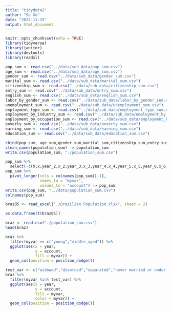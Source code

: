 ```yaml
---
title: "tidydata2"
author: "Su Xu"
date: "2022-11-15"
output: html_document
---
```


```r
knitr::opts_chunk$set(echo = TRUE)
library(tidyverse)
library(janitor)
library(devtools)
library(readxl)
```

```r
pop_sum <- read.csv("../data/sub_data/pop_sum.csv")
age_sum <- read.csv("../data/sub_data/age_sum.csv")
gender_sum <- read.csv("../data/sub_data/gender_sum.csv")
marital_sum <- read.csv("../data/sub_data/marital_sum.csv")
citizenship_sum <- read.csv("../data/sub_data/citizenship_sum.csv")
entry_sum <- read.csv("../data/sub_data/entry_sum.csv")
english_sum <- read.csv("../data/sub_data/english_sum.csv")
labor_by_gender_sum <- read.csv("../data/sub_data/labor_by_gender_sum.csv")
unemployment_sum <- read.csv("../data/sub_data/unemployment_sum.csv")
employment_type_sum <- read.csv("../data/sub_data/employment_type_sum.csv")
employment_by_industry_sum <- read.csv("../data/sub_data/employment_by_industry_sum.csv")
enployment_by_occupation_sum <- read.csv("../data/sub_data/employment_by_occupation_sum.csv")
poverty_sum <- read.csv("../data/sub_data/poverty_sum.csv")
earning_sum <- read.csv("../data/sub_data/earning_sum.csv")
education_sum <- read.csv("../data/sub_data/education_sum.csv")
```

```r
cbind(pop_sum, age_sum,gender_sum,marital_sum,citizenship_sum,entry_sum,english_sum,labor_by_gender_sum,unemployment_sum,employment_type_sum,employment_by_industry_sum,enployment_by_occupation_sum,poverty_sum,earning_sum,education_sum) -> population_sum
clean_names(population_sum) -> population_sum
write.csv(population_sum, "./population_sum.csv")
```

```r
pop_sum %>% 
  select(-c(X,x,year_2,x_2,year_3,x_3,year_4,x_4,year_5,x_5,year_6,x_6,year_7,x_7,year_8,x_8,year_9,x_9,year_10,x_10,year_11,x_11,year_12,x_12,year_13,x_13,year_14,x_14,year_15)) -> pop_sum
pop_sum %>% 
  pivot_longer(cols = colnames(pop_sum)[-1],
               names_to = "myvar",
               values_to = "account") -> pop_sum
write.csv(pop_sum, "../data/population_sum.csv")
colnames(pop_sum)
```

```r
braz05 <- read_excel("./Brazilian Population.xlsx", sheet = 2)

as.data.frame(t(braz05))
```

```r
braz <- read.csv("./population_sum.csv")
head(braz)
```

```r
braz %>% 
  filter(myvar == c("young","middle_aged")) %>% 
  ggplot(aes(x = year,
             y = account,
             fill = myvar)) +
  geom_col(position = position_dodge())
```

```r
test_var <- c("widowed","divorced","separated","never married or under 15 years old")
braz %>% 
  filter(myvar %in% test_var) %>% 
  ggplot(aes(x = year,
             y = account,
             fill = myvar,
             color = myvar)) +
  geom_col(position = position_dodge())
```

